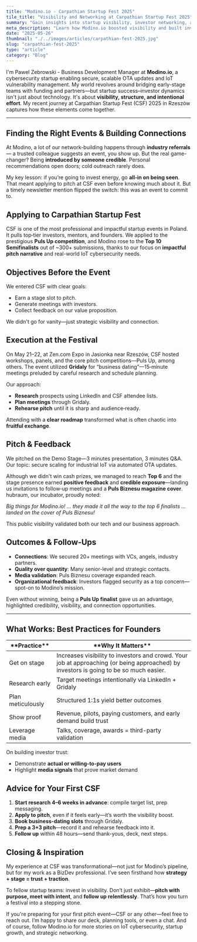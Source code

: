 ```yaml
---
title: "Modino.io - Carpathian Startup Fest 2025"
tile_title: "Visibility and Networking at Carpathian Startup Fest 2025"
summary: "Gain insights into startup visibility, investor networking, and event-driven growth strategies"
meta_description: "Learn how Modino.io boosted visibility and built investor ties at Carpathian Startup Fest 2025."
date: "2025-05-26"
thumbnail: "./../images/articles/carpathian-fest-2025.jpg"
slug: "carpathian-fest-2025"
type: "article"
category: "Blog"
---
```


I'm Pawel Zebrowski - Business Development Manager at **Modino.io**, a cybersecurity startup enabling secure, scalable OTA updates and IoT vulnerability management. My world revolves around bridging early-stage teams with funding and partners—but startup success–investor dynamics isn't just about technology. It's about **visibility, structure, and intentional effort**. My recent journey at Carpathian Startup Fest (CSF) 2025 in Rzeszów captures how these elements come together.

---

## Finding the Right Events & Building Connections
At Modino, a lot of our network-building happens through **industry referrals** — a trusted colleague suggests an event, you show up. But the real game-changer? Being **introduced by someone credible**. Personal recommendations open doors; cold outreach rarely does.

My key lesson: if you’re going to invest energy, go **all‑in on being seen**. That meant applying to pitch at CSF even before knowing much about it. But a timely newsletter mention flipped the switch: this was an event to commit to.

## Applying to Carpathian Startup Fest

CSF is one of the most professional and impactful startup events in Poland. It pulls top‑tier investors, mentors, and founders. We applied to the prestigious **Puls Up competition**, and Modino rose to the **Top 10 Semifinalists** out of ~300+ submissions, thanks to our focus on **impactful pitch narrative** and real-world IoT cybersecurity needs.

## Objectives Before the Event
We entered CSF with clear goals:
- Earn a stage slot to pitch.
- Generate meetings with investors.
- Collect feedback on our value proposition.

We didn't go for vanity—just strategic visibility and connection.

## Execution at the Festival
On May 21–22, at Zen.com Expo in Jasionka near Rzeszów, CSF hosted workshops, panels, and the core pitch competitions—Puls Up, among others. The event utilized **Gridaly** for “business dating”—15‑minute meetings preluded by careful research and schedule planning.

Our approach:
- **Research** prospects using LinkedIn and CSF attendee lists.
- **Plan meetings** through Gridaly.
- **Rehearse pitch** until it is sharp and audience‑ready.

Attending with a **clear roadmap** transformed what is often chaotic into **fruitful exchange**.

## Pitch & Feedback
We pitched on the Demo Stage—3 minutes presentation, 3 minutes Q&A. Our topic: secure scaling for industrial IoT via automated OTA updates.

Although we didn't win cash prizes, we managed to reach **Top 6** and the stage presence earned **positive feedback** and **credible exposure**—landing us invitations to follow‑up meetings and a **Puls Biznesu magazine cover**. hubraum, our incubator, proudly noted:

*Big things for Modino.io! … they made it all the way to the top 6 finalists … landed on the cover of Puls Biznesu!* 

This public visibility validated both our tech and our business approach.

## Outcomes & Follow‑Ups
- **Connections**: We secured 20+ meetings with VCs, angels, industry partners.
- **Quality over quantity**: Many senior-level and strategic contacts.
- **Media validation**: Puls Biznesu coverage expanded reach.
- **Organizational feedback**: Investors flagged security as a top concern—spot-on to Modino’s mission.

Even without winning, being a **Puls Up finalist** gave us an advantage, highlighted credibility, visibility, and connection opportunities.

---

## What Works: Best Practices for Founders

<table style={{border: "1px solid black",borderCollapse:"collapse"}}>
  <thead>
    <tr>
      <th style={{border: "1px solid black", paddingInline: "5px"}}>**Practice**</th>
      <th style={{border: "1px solid black", paddingInline: "5px"}}>**Why It Matters**</th>
    </tr>
  </thead>
  <tbody>
    <tr>
      <td style={{border: "1px solid black", paddingInline: "5px"}}>Get on stage</td>
      <td style={{border: "1px solid black", paddingInline: "5px"}}>Increases visibility to investors and crowd. Your job at approaching (or being approached) by investors is going to be so much easier.</td>
    </tr>
    <tr>
      <td style={{border: "1px solid black", paddingInline: "5px"}}>Research early</td>
      <td style={{border: "1px solid black", paddingInline: "5px"}}>Target meetings intentionally via LinkedIn + Gridaly</td>
    </tr>
    <tr>
      <td style={{border: "1px solid black", paddingInline: "5px"}}>Plan meticulously</td>
      <td style={{border: "1px solid black", paddingInline: "5px"}}>Structured 1:1s yield better outcomes</td>
    </tr>
    <tr>
      <td style={{border: "1px solid black", paddingInline: "5px"}}>Show proof</td>
      <td style={{border: "1px solid black", paddingInline: "5px"}}>Revenue, pilots, paying customers, and early demand build trust</td>
    </tr>
        <tr>
      <td style={{border: "1px solid black", paddingInline: "5px"}}>Leverage media</td>
      <td style={{border: "1px solid black", paddingInline: "5px"}}>Talks, coverage, awards = third-party validation</td>
    </tr>
  </tbody>
</table>

On building investor trust:
- Demonstrate **actual or willing-to-pay users**
- Highlight **media signals** that prove market demand

## Advice for Your First CSF
1. **Start research 4–6 weeks in advance**: compile target list, prep messaging.
2. **Apply to pitch**, even if it feels early—it’s worth the visibility boost.
3. **Book business-dating slots** through Gridaly.
4. **Prep a 3+3 pitch**—record it and rehearse feedback into it.
5. **Follow up** within 48 hours—send thank-yous, deck, next steps.

## Closing & Inspiration
My experience at CSF was transformational—not just for Modino’s pipeline, but for my work as a BizDev professional. I’ve seen firsthand how **strategy + stage = trust + traction**.

To fellow startup teams: invest in visibility. Don’t just exhibit—**pitch with purpose, meet with intent**, and **follow up relentlessly**. That’s how you turn a festival into a stepping stone.

If you're preparing for your first pitch event—CSF or any other—feel free to reach out. I’m happy to share our deck, planning tools, or even a chat. And of course, follow Modino.io for more stories on IoT cybersecurity, startup growth, and strategic networking.